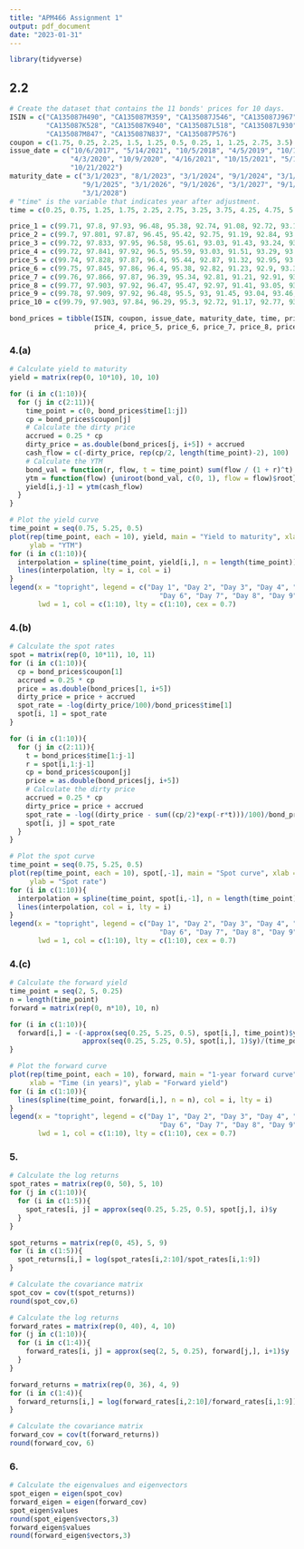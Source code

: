 ```yaml
---
title: "APM466 Assignment 1"
output: pdf_document
date: "2023-01-31"
---
```


```r
library(tidyverse)
```

## 2.2

```r
# Create the dataset that contains the 11 bonds' prices for 10 days.
ISIN = c("CA135087H490", "CA135087M359", "CA135087J546", "CA135087J967",
         "CA135087K528", "CA135087K940", "CA135087L518", "CA135087L930",
         "CA135087M847", "CA135087N837", "CA135087P576")
coupon = c(1.75, 0.25, 2.25, 1.5, 1.25, 0.5, 0.25, 1, 1.25, 2.75, 3.5)
issue_date = c("10/6/2017", "5/14/2021", "10/5/2018", "4/5/2019", "10/11/2019",
               "4/3/2020", "10/9/2020", "4/16/2021", "10/15/2021", "5/13/2022",
               "10/21/2022")
maturity_date = c("3/1/2023", "8/1/2023", "3/1/2024", "9/1/2024", "3/1/2025",
                  "9/1/2025", "3/1/2026", "9/1/2026", "3/1/2027", "9/1/2027",
                  "3/1/2028")
# "time" is the variable that indicates year after adjustment.
time = c(0.25, 0.75, 1.25, 1.75, 2.25, 2.75, 3.25, 3.75, 4.25, 4.75, 5.25)

price_1 = c(99.71, 97.8, 97.93, 96.48, 95.38, 92.74, 91.08, 92.72, 93.14, 99.1, 102.73)
price_2 = c(99.7, 97.801, 97.87, 96.45, 95.42, 92.75, 91.19, 92.84, 93.25, 99.22, 102.84)
price_3 = c(99.72, 97.833, 97.95, 96.58, 95.61, 93.03, 91.43, 93.24, 93.73, 99.71, 103.4)
price_4 = c(99.72, 97.841, 97.92, 96.5, 95.59, 93.03, 91.51, 93.29, 93.78, 99.71, 103.38)
price_5 = c(99.74, 97.828, 97.87, 96.4, 95.44, 92.87, 91.32, 92.95, 93.39, 99.24, 102.83)
price_6 = c(99.75, 97.845, 97.86, 96.4, 95.38, 92.82, 91.23, 92.9, 93.33, 99.14, 102.73)
price_7 = c(99.76, 97.866, 97.87, 96.39, 95.34, 92.81, 91.21, 92.91, 93.35, 99.15, 102.77)
price_8 = c(99.77, 97.903, 97.92, 96.47, 95.47, 92.97, 91.41, 93.05, 93.5, 99.29, 102.92)
price_9 = c(99.78, 97.909, 97.92, 96.48, 95.5, 93, 91.45, 93.04, 93.46, 99.24, 102.82)
price_10 = c(99.79, 97.903, 97.84, 96.29, 95.3, 92.72, 91.17, 92.77, 93.14, 98.86, 102.40)

bond_prices = tibble(ISIN, coupon, issue_date, maturity_date, time, price_1, price_2, price_3,
                     price_4, price_5, price_6, price_7, price_8, price_9, price_10)
```

### 4.(a)

```r
# Calculate yield to maturity
yield = matrix(rep(0, 10*10), 10, 10)

for (i in c(1:10)){
  for (j in c(2:11)){
    time_point = c(0, bond_prices$time[1:j])
    cp = bond_prices$coupon[j]
    # Calculate the dirty price
    accrued = 0.25 * cp
    dirty_price = as.double(bond_prices[j, i+5]) + accrued
    cash_flow = c(-dirty_price, rep(cp/2, length(time_point)-2), 100)
    # Calculate the YTM
    bond_val = function(r, flow, t = time_point) sum(flow / (1 + r)^t)
    ytm = function(flow) {uniroot(bond_val, c(0, 1), flow = flow)$root}
    yield[i,j-1] = ytm(cash_flow)
  }
}
```

```r
# Plot the yield curve
time_point = seq(0.75, 5.25, 0.5)
plot(rep(time_point, each = 10), yield, main = "Yield to maturity", xlab = "Time (in years)",
     ylab = "YTM")
for (i in c(1:10)){
  interpolation = spline(time_point, yield[i,], n = length(time_point))
  lines(interpolation, lty = i, col = i)
}
legend(x = "topright", legend = c("Day 1", "Day 2", "Day 3", "Day 4", "Day 5", 
                                     "Day 6", "Day 7", "Day 8", "Day 9", "Day 10"),
       lwd = 1, col = c(1:10), lty = c(1:10), cex = 0.7)
```

### 4.(b)

```r
# Calculate the spot rates
spot = matrix(rep(0, 10*11), 10, 11)
for (i in c(1:10)){
  cp = bond_prices$coupon[1]
  accrued = 0.25 * cp
  price = as.double(bond_prices[1, i+5])
  dirty_price = price + accrued
  spot_rate = -log(dirty_price/100)/bond_prices$time[1]
  spot[i, 1] = spot_rate
}

for (i in c(1:10)){
  for (j in c(2:11)){
    t = bond_prices$time[1:j-1]
    r = spot[i,1:j-1]
    cp = bond_prices$coupon[j]
    price = as.double(bond_prices[j, i+5])
    # Calculate the dirty price
    accrued = 0.25 * cp
    dirty_price = price + accrued
    spot_rate = -log((dirty_price - sum((cp/2)*exp(-r*t)))/100)/bond_prices$time[j]
    spot[i, j] = spot_rate
  }
}

```

```r
# Plot the spot curve
time_point = seq(0.75, 5.25, 0.5)
plot(rep(time_point, each = 10), spot[,-1], main = "Spot curve", xlab = "Time (in years)",
     ylab = "Spot rate")
for (i in c(1:10)){
  interpolation = spline(time_point, spot[i,-1], n = length(time_point))
  lines(interpolation, col = i, lty = i)
}
legend(x = "topright", legend = c("Day 1", "Day 2", "Day 3", "Day 4", "Day 5", 
                                     "Day 6", "Day 7", "Day 8", "Day 9", "Day 10"),
       lwd = 1, col = c(1:10), lty = c(1:10), cex = 0.7)
```

### 4.(c)

```r
# Calculate the forward yield
time_point = seq(2, 5, 0.25)
n = length(time_point)
forward = matrix(rep(0, n*10), 10, n)

for (i in c(1:10)){
  forward[i,] = -(-approx(seq(0.25, 5.25, 0.5), spot[i,], time_point)$y * time_point +
                  approx(seq(0.25, 5.25, 0.5), spot[i,], 1)$y)/(time_point-1)
}

```

```r
# Plot the forward curve
plot(rep(time_point, each = 10), forward, main = "1-year forward curve", 
     xlab = "Time (in years)", ylab = "Forward yield")
for (i in c(1:10)){
  lines(spline(time_point, forward[i,], n = n), col = i, lty = i)
}
legend(x = "topright", legend = c("Day 1", "Day 2", "Day 3", "Day 4", "Day 5", 
                                     "Day 6", "Day 7", "Day 8", "Day 9", "Day 10"),
       lwd = 1, col = c(1:10), lty = c(1:10), cex = 0.7)
```

### 5.

```r
# Calculate the log returns
spot_rates = matrix(rep(0, 50), 5, 10)
for (j in c(1:10)){
  for (i in c(1:5)){
    spot_rates[i, j] = approx(seq(0.25, 5.25, 0.5), spot[j,], i)$y
  }
}

spot_returns = matrix(rep(0, 45), 5, 9)
for (i in c(1:5)){
  spot_returns[i,] = log(spot_rates[i,2:10]/spot_rates[i,1:9])
}

# Calculate the covariance matrix
spot_cov = cov(t(spot_returns))
round(spot_cov,6)
```


```r
# Calculate the log returns
forward_rates = matrix(rep(0, 40), 4, 10)
for (j in c(1:10)){
  for (i in c(1:4)){
    forward_rates[i, j] = approx(seq(2, 5, 0.25), forward[j,], i+1)$y
  }
}

forward_returns = matrix(rep(0, 36), 4, 9)
for (i in c(1:4)){
  forward_returns[i,] = log(forward_rates[i,2:10]/forward_rates[i,1:9])
}

# Calculate the covariance matrix
forward_cov = cov(t(forward_returns))
round(forward_cov, 6)
```


### 6.

```r
# Calculate the eigenvalues and eigenvectors
spot_eigen = eigen(spot_cov)
forward_eigen = eigen(forward_cov)
spot_eigen$values
round(spot_eigen$vectors,3)
forward_eigen$values
round(forward_eigen$vectors,3)
```




















